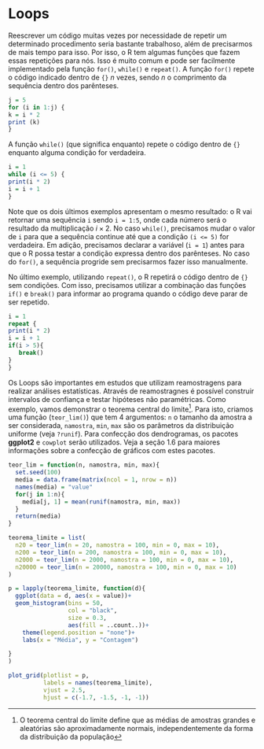# Loops {#loops}
\indt{loops}
Reescrever um código muitas vezes por necessidade de repetir um determinado procedimento seria bastante trabalhoso, além de precisarmos de mais tempo para isso. Por isso, o R tem algumas funções que fazem essas repetições para nós. Isso é muito comum e pode ser facilmente implementado pela função `for()`\indf{for}, `while()`\indf{while} e `repeat()`\indf{repeat}.
A função `for()` repete o código indicado dentro de `{}` *n* vezes, sendo *n* o comprimento da sequência dentro dos parênteses.


```r
j = 5
for (i in 1:j) {
k = i * 2
print (k)
}
```

A função `while()` (que significa enquanto) repete o código dentro de `{}` enquanto alguma condição for verdadeira.

```r
i = 1
while (i <= 5) {
print(i * 2)
i = i + 1
}
```

Note que os dois últimos exemplos apresentam o mesmo resultado: o R vai retornar uma sequência `i` sendo `i = 1:5`, onde cada número será o resultado da multiplicação $i \times 2$. No caso `while()`, precisamos mudar o valor de `i` para que a sequência continue até que a condição `(i <= 5)` for verdadeira. Em adição, precisamos declarar a variável (`i = 1`) antes para que o R possa testar a condição expressa dentro dos parênteses. No caso do `for()`, a sequência progride sem precisarmos fazer isso manualmente.

No último exemplo, utilizando `repeat()`, o R repetirá o código dentro de `{}` sem condições. Com isso, precisamos utilizar a combinação das funções `if()` e `break()` para informar ao programa quando o código deve parar de ser repetido.

```r
i = 1
repeat {
print(i * 2)
i = i + 1
if(i > 5){
   break()
}
}
```

Os Loops são importantes em estudos que utilizam reamostragens para realizar análises estatísticas. Através de reamostragnes é possível construir intervalos de confiança e testar hipóteses não paramétricas. Como exemplo, vamos demonstrar o teorema central do limite^[O teorema central do limite define que as médias de amostras grandes e aleatórias são aproximadamente normais, independentemente da forma da distribuição da população]. Para isto, criamos uma função (`teor_lim()`) \indf{teor\_lim} que tem 4 argumentos: `n` o tamanho da amostra a ser considerada,  `namostra`, `min`, `max` são os parâmetros da distribuição uniforme (veja `?runif`). Para confecção dos dendrogramas, os pacotes **ggplot2** e `cowplot` serão utilizados. Veja a seção 1.6 para maiores informações sobre a confecção de gráficos com estes pacotes. \indt{ggplot2}

```r
teor_lim = function(n, namostra, min, max){
  set.seed(100)
  media = data.frame(matrix(ncol = 1, nrow = n))
  names(media) = "value"
  for(j in 1:n){
    media[j, 1] = mean(runif(namostra, min, max))
  }
  return(media)
}

teorema_limite = list(
  n20 = teor_lim(n = 20, namostra = 100, min = 0, max = 10),
  n200 = teor_lim(n = 200, namostra = 100, min = 0, max = 10),
  n2000 = teor_lim(n = 2000, namostra = 100, min = 0, max = 10),
  n20000 = teor_lim(n = 20000, namostra = 100, min = 0, max = 10)
)

p = lapply(teorema_limite, function(d){
  ggplot(data = d, aes(x = value))+
  geom_histogram(bins = 50,
                 col = "black",
                 size = 0.3,
                 aes(fill = ..count..))+
    theme(legend.position = "none")+
    labs(x = "Média", y = "Contagem")

}
)

plot_grid(plotlist = p,
          labels = names(teorema_limite),
          vjust = 2.5,
          hjust = c(-1.7, -1.5, -1, -1))
```

